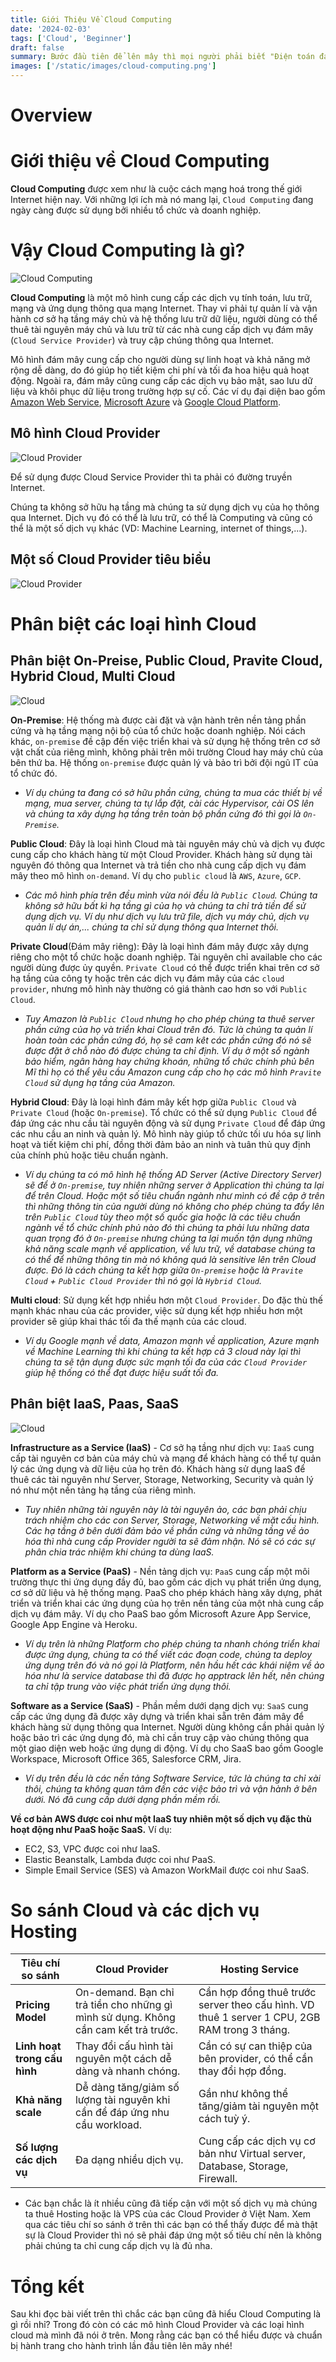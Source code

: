 ```yaml
---
title: Giới Thiệu Về Cloud Computing
date: '2024-02-03'
tags: ['Cloud', 'Beginner']
draft: false
summary: Bước đầu tiên để lên mây thì mọi người phải biết "Điện toán đám mây" là  gì?
images: ['/static/images/cloud-computing.png']
---
```


# Overview

<TOCInline toc={props.toc} exclude="Introduction" />

# Giới thiệu về Cloud Computing

**Cloud Computing** được xem như là cuộc cách mạng hoá trong thế giới Internet hiện nay. Với những lợi ích mà nó mang lại, `Cloud Computing` đang ngày càng được sử dụng bởi nhiều tổ chức và doanh nghiệp.

# Vậy Cloud Computing là gì?

![Cloud Computing](/static/images/cloud-computing.png)

**Cloud Computing** là một mô hình cung cấp các dịch vụ tính toán, lưu trữ, mạng và ứng dụng thông qua mạng Internet. Thay vi phải tự quản lí và vận hành cơ sở hạ tầng máy chủ và hệ thống lưu trữ dữ liệu, người dùng có thể thuê tài nguyên máy chủ và lưu trữ từ các nhà cung cấp dịch vụ đám mây (`Cloud Service Provider`) và truy cập chúng thông qua Internet.

Mô hình đám mây cung cấp cho người dùng sự linh hoạt và khả năng mở rộng dễ dàng, do đó giúp họ tiết kiệm chi phí và tối đa hoa hiệu quả hoạt động. Ngoài ra, đám mây cũng cung cấp các dịch vụ bảo mật, sao lưu dữ liệu và khôi phục dữ liệu trong trường hợp sự cố. Các ví dụ đại diện bao gồm [Amazon Web Service](https://aws.amazon.com/vi/?nc2=h_lg), [Microsoft Azure](https://azure.microsoft.com/en-us) và [Google Cloud Platform](https://cloud.google.com/).

## Mô hình Cloud Provider

![Cloud Provider](/static/images/mo-hinh-cloud-provider.png)

Để sử dụng được Cloud Service Provider thì ta phải có đường truyền Internet.

Chúng ta không sở hữu hạ tầng mà chúng ta sử dụng dịch vụ của họ thông qua Internet. Dịch vụ đó có thể là lưu trữ, có thể là Computing và cũng có thể là một số dịch vụ khác (VD: Machine Learning, internet of things,...).

## Một số Cloud Provider tiêu biểu

![Cloud Provider](/static/images/cloud-provider-tieu-bieu.png)

# Phân biệt các loại hình Cloud

## Phân biệt On-Preise, Public Cloud, Pravite Cloud, Hybrid Cloud, Multi Cloud

![Cloud](/static/images/loai-hinh-cloud.png)

**On-Premise**: Hệ thống mà được cài đặt và vận hành trên nền tảng
phần cứng và hạ tầng mạng nội bộ của tổ chức hoặc doanh nghiệp.
Nói cách khác, `on-premise` đề cập đến việc triển khai và sử dụng hệ
thống trên cơ sở vật chất của riêng mình, không phải trên môi trường
Cloud hay máy chủ của bên thứ ba. Hệ thống `on-premise` được quản
lý và bảo trì bởi đội ngũ IT của tổ chức đó.

- _Ví dụ chúng ta đang có sở hữu phần cứng, chúng ta mua các thiết bị về mạng, mua server, chúng ta tự lắp đặt, cài các Hypervisor, cài OS lên và chúng ta xây dựng
hạ tầng trên toàn bộ phần cứng đó thì gọi là `On-Premise`._


**Public Cloud**: Đây là loại hình Cloud mà tài nguyên máy chủ và dịch vụ
được cung cấp cho khách hàng từ một Cloud Provider. Khách hàng sử
dụng tài nguyên đó thông qua Internet và trả tiền cho nhà cung cấp
dịch vụ đám mây theo mô hình `on-demand`. Ví dụ cho `public cloud` là
`AWS`, `Azure`, `GCP`.

- _Các mô hình phía trên đều mình vừa nói đều là `Public Cloud`. Chúng ta không sở hữu bất kì hạ tầng gì của họ và chúng ta chỉ trả tiền
để sử dụng dịch vụ. Ví dụ như dịch vụ lưu trữ file, dịch vụ máy chủ, dịch vụ quản lí dự án,... chúng ta chỉ sử dụng thông qua Internet thôi._

**Private Cloud**(Đám mây riêng): Đây là loại hình đám mây được xây
dựng riêng cho một tổ chức hoặc doanh nghiệp. Tài nguyên chỉ
available cho các người dùng được ủy quyền. `Private Cloud` có thể
được triển khai trên cơ sở hạ tầng của công ty hoặc trên các dịch vụ
đám mây của các `cloud provider`, nhưng mô hình này thường có giá
thành cao hơn so với `Public Cloud`. 

- _Tuy Amazon là `Public Cloud` nhưng họ cho phép chúng ta thuê server phần cứng của họ và triển khai Cloud trên đó. Tức là chúng ta quản lí
hoàn toàn các phần cứng đó, họ sẽ cam kêt các phần cứng đó nó sẽ được đặt ở chỗ nào đó được chúng ta chỉ định. 
Ví dụ ở một số ngành bảo hiểm, ngân hàng hay chứng khoán, những tổ chức chính phủ bên Mĩ thì họ có thể yêu cầu Amazon cung cấp cho họ các mô hình `Pravite Cloud` sử dụng hạ tầng của Amazon._

**Hybrid Cloud**: Đây là loại hình đám mây kết hợp giữa `Public Cloud` và
`Private Cloud` (hoặc `On-premise`). Tổ chức có thể sử dụng `Public Cloud`
để đáp ứng các nhu cầu tài nguyên động và sử dụng `Private Cloud` để
đáp ứng các nhu cầu an ninh và quản lý. Mô hình này giúp tổ chức tối
ưu hóa sự linh hoạt và tiết kiệm chi phí, đồng thời đảm bảo an ninh
và tuân thủ quy định của chính phủ hoặc tiêu chuẩn ngành.

- _Ví dụ chúng ta có mô hình hệ thống AD Server (Active Directory Server) sẽ để ở `On-premise`, tuy nhiên những server 
ở Application thì chúng ta lại để trên Cloud. Hoặc một số tiêu chuẩn ngành như mình có đề cập ở trên thì những thông tin của người dùng
nó không cho phép chúng ta đẩy lên trên `Public Cloud` tùy theo một số quốc gia hoặc là các tiêu chuẩn ngành về tổ chức chính phủ nào đó
thì chúng ta phải lưu những data quan trọng đó ở `On-premise` nhưng chúng ta lại muốn tận dụng những khả năng scale mạnh về application, về lưu trữ, về database chúng ta
có thể để những thông tin mà nó không quá là sensitive lên trên Cloud được. Đó là cách chúng ta kết hợp giữa `On-premise` hoặc là
`Pravite Cloud` + `Public Cloud Provider` thì nó gọi là `Hybrid Cloud`._

**Multi cloud**: Sử dụng kết hợp nhiều hơn một `Cloud Provider`. Do đặc
thù thế mạnh khác nhau của các provider, việc sử dụng kết hợp nhiều
hơn một provider sẽ giúp khai thác tối đa thế mạnh của các cloud.

- _Ví dụ Google mạnh về data, Amazon mạnh về application, Azure mạnh về Machine Learning thì khi chúng ta kết hợp cả 3 cloud này lại thì chúng ta sẽ tận dụng được sức mạnh tối đa của các `Cloud Provider`
giúp hệ thống có thể đạt được hiệu suất tối đa._

## Phân biệt IaaS, Paas, SaaS

![Cloud](/static/images/IaaS-PaaS-SaaS.png)

**Infrastructure as a Service (IaaS)** - Cơ sở hạ tầng như dịch vụ: `IaaS` cung cấp tài nguyên
cơ bản của máy chủ và mạng để khách hàng có thể tự quản lý các ứng dụng và dữ liệu
của họ trên đó. Khách hàng sử dụng IaaS để thuê các tài nguyên như Server, Storage,
Networking, Security và quản lý nó như một nền tảng hạ tầng của riêng mình.

- _Tuy nhiên những tài nguyên này là tài nguyên ảo, các bạn phải chịu trách nhiệm cho các con Server, Storage, Networking về mặt cấu hình.
Các hạ tầng ở bên dưới đảm bảo về phần cứng và những tầng về ảo hóa thì nhà cung cấp Provider người ta sẽ đảm nhận.
Nó sẽ có các sự phân chia trác nhiệm khi chúng ta dùng IaaS._ 

**Platform as a Service (PaaS)** - Nền tảng dịch vụ: `PaaS` cung cấp một môi trường thực thi
ứng dụng đầy đủ, bao gồm các dịch vụ phát triển ứng dụng, cơ sở dữ liệu và hệ thống
mạng. PaaS cho phép khách hàng xây dựng, phát triển và triển khai các ứng dụng của họ
trên nền tảng của một nhà cung cấp dịch vụ đám mây. Ví dụ cho PaaS bao gồm Microsoft
Azure App Service, Google App Engine và Heroku.

- _Ví dụ trên là những Platform cho phép chúng ta nhanh chóng triển khai được ứng dụng, chúng ta có thể viết các đoạn code, chúng ta deploy ứng dụng trên đó và nó gọi là Platform, nên hầu hết các khái niệm
về ảo hóa như là service database thì đã được họ apptrack lên hết, nên chúng ta chỉ tập trung vào việc phát triển ứng dụng thôi._

**Software as a Service (SaaS)** - Phần mềm dưới dạng dịch vụ: `SaaS` cung cấp các ứng dụng
đã được xây dựng và triển khai sẵn trên đám mây để khách hàng sử dụng thông qua
Internet. Người dùng không cần phải quản lý hoặc bảo trì các ứng dụng đó, mà chỉ cần
truy cập vào chúng thông qua một giao diện web hoặc ứng dụng di động. Ví dụ cho SaaS
bao gồm Google Workspace, Microsoft Office 365, Salesforce CRM, Jira.

- _Ví dụ trên đều là các nền tảng Software Service, tức là chúng ta chỉ xài thôi, chúng ta không quan tâm đến các việc bảo trì và vận hành ở bên dưới. Nó đã cung cấp dưới dạng phần mềm rồi._

**Về cơ bản AWS được coi như một IaaS tuy nhiên một số dịch vụ đặc
thù hoạt động như PaaS hoặc SaaS.** Ví dụ:
- EC2, S3, VPC được coi như IaaS.
- Elastic Beanstalk, Lambda được coi như PaaS.
- Simple Email Service (SES) và Amazon WorkMail được coi như SaaS.

# So sánh Cloud và các dịch vụ Hosting

| **Tiêu chí so sánh**         |                          **Cloud Provider**                                         |                                    **Hosting Service**                                       |
|------------------------------|-------------------------------------------------------------------------------------|----------------------------------------------------------------------------------------------|
| **Pricing Model**            | On-demand. Bạn chỉ trả tiền cho những gì mình sử dụng. Không cần cam kết trả trước. | Cần hợp đồng thuê trước server theo cấu hình. VD thuê 1 server 1 CPU, 2GB RAM trong 3 tháng. |
| **Linh hoạt trong cấu hình** | Thay đổi cấu hình tài nguyên một cách dễ dàng và nhanh chóng.                       | Cần có sự can thiệp của bên provider, có thể cần thay đổi hợp đồng.                          |
| **Khả năng scale**           | Dễ dàng tăng/giảm số lượng tài nguyên khi cần để đáp ứng nhu cầu workload.          | Gần như không thể tăng/giảm tài nguyên một cách tuỳ ý.                                       |
| **Số lượng các dịch vụ**     | Đa dạng nhiều dịch vụ.                                                              | Cung cấp các dịch vụ cơ bản như Virtual server, Database, Storage, Firewall.                 |

- Các bạn chắc là ít nhiều cũng đã tiếp cận với một số dịch vụ mà chúng ta thuê Hosting hoặc là VPS của các Cloud Provider
ở Việt Nam. Xem qua các tiêu chí so sánh ở trên thì các bạn có thể thấy được để mà thật sự là Cloud Provider thì nó sẽ phải đáp ứng một số tiêu
chí nên là không phải chúng ta chỉ cung cấp dịch vụ là đủ nha.

# Tổng kết

Sau khi đọc bài viết trên thì chắc các bạn cũng đã hiểu Cloud Computing là gì rồi nhỉ?
Trong đó còn có các mô hình Cloud Provider và các loại hình cloud mà mình đã nói ở trên. Mong rằng các bạn có thể hiểu được và chuẩn bị hành trang cho
hành trình lần đầu tiên lên mây nhé!



